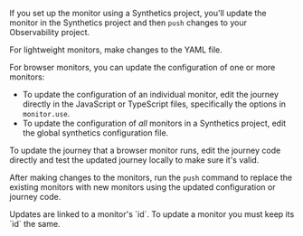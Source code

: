 
If you <DocLink slug="/en/observability/synthetics-get-started-project">set up the monitor using a Synthetics project</DocLink>,
you'll update the monitor in the Synthetics project and then `push` changes to your Observability project.

For lightweight monitors, make changes to the YAML file.

For browser monitors, you can update the configuration of one or more monitors:

* To update the configuration of an individual monitor, edit the journey directly in
    the JavaScript or TypeScript files, specifically the options in `monitor.use`.
* To update the configuration of _all_ monitors in a Synthetics project, edit the
    <DocLink slug="/en/observability/synthetics-configuration" section="monitor">global synthetics configuration file</DocLink>.

To update the journey that a browser monitor runs, edit the journey code directly and
<DocLink slug="/en/observability/synthetics-create-test" section="test-locally">test the updated journey locally</DocLink> to make sure it's valid.

After making changes to the monitors, run the <DocLink slug="/en/observability/synthetics-command-reference" section="elasticsynthetics-push">`push` command</DocLink>
to replace the existing monitors with new monitors using the updated
configuration or journey code.

<DocCallOut title="Note">
Updates are linked to a monitor's `id`. To update a monitor you must keep its `id` the same.
</DocCallOut>
